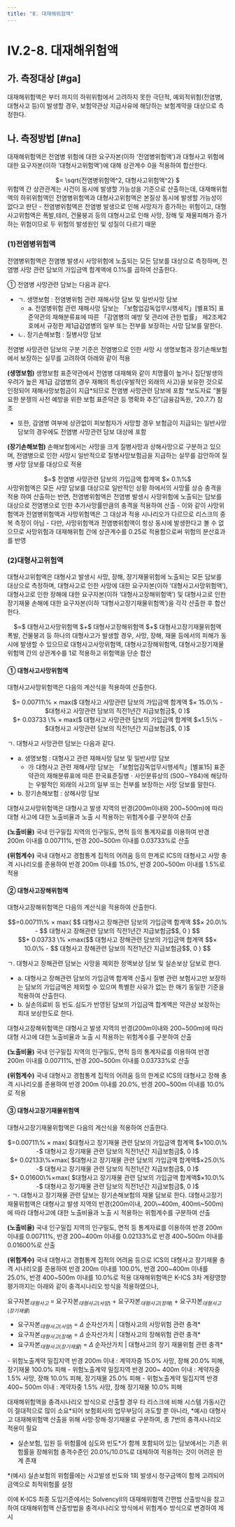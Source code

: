 ```yaml
---
title: "8. 대재해위험액"
---
```

# IV.2-8. 대재해위험액

## 가. 측정대상 [#ga]
대재해위험액은 <OverlayDemo id="422" />부터 <OverlayDemo id="427" />까지의 하위위험에서 고려하지 못한 극단적, 예외적위험(전염병, 대형사고 등)이 발생할 경우, 보험약관상 지급사유에 해당하는 보험계약을 대상으로 측정한다.

## 나. 측정방법 [#na]
대재해위험액은 전염병 위험에 대한 요구자본(이하 ‘전염병위험액’)과 대형사고 위험에 대한 요구자본(이하 ‘대형사고위험액’)에 대해 상관계수 0을 적용하여 합산한다.

<Math>
대재해위험액
<center>
 $= \sqrt{전염병위험액^2, 대형사고위험액^2} $
</center></Math>

<Accordion multiple activeIndex={[]}>
<AccordionTab header="대재해위험액 산출시 전염병위험액과 대형사고위험액 간 상관관계를 0으로 적용하는 이유">
위험액 간 상관관계는 사건이 동시에 발생할 가능성을 기준으로 산출하는데, 대재해위험액의 하위위험액인 전염병위험액과 대형사고위험액은 본질상 동시에 발생할 가능성이 없다고 판단
- 전염병위험액은 전염병 발생으로 인해 사망자가 증가하는 위험이고, 대형사고위험액은 폭발,테러, 건물붕괴 등의 대형사고로 인해 사망, 장해 및 재물피해가 증가하는 위험이므로 두 위험의 발생원인 및 성질이 다르기 때문
</AccordionTab>
</Accordion>

### (1)전염병위험액
전염병위험액은 전염병 발생시 사망위험에 노출되는 모든 담보를 대상으로 측정하며, 전염병 사망 관련 담보의 가입금액 합계액에 0.1%를 곱하여 산출한다.

① 전염병 사망관련 담보는 다음과 같다.
- ㄱ. 생명보험 : 전염병위험 관련 재해사망 담보 및 일반사망 담보
  - a. 전염병위험 관련 재해사망 담보는 「보험업감독업무시행세칙」[별표15] 표준약관의 재해분류표에 따른 「감염병의 예방 및 관리에 관한 법률」 제2조제2호에서 규정한 제1급감염병의 일부 또는 전부를 보장하는 사망 담보를 말한다.
- ㄴ. 장기손해보험 : 질병사망 담보


<Accordion multiple activeIndex={[]}>
<AccordionTab header="전염병 사망관련 담보의 구분 기준">
전염병 사망관련 담보의 구분 기준은 전염병으로 인한 사망 시 생명보험과 장기손해보험에서 보장하는 실무를 고려하여 아래와 같이 적용

**(생명보험)** 생명보험 표준약관에서 전염병 대재해와 같이 치명률이 높거나 집단발생의 우려가 높은 제1급 감염병의 경우 재해의 특성(우발적인 외래의 사고)을 보유한 것으로 인정되어 재해사망보험금이 지급*되므로 전염병 사망관련 담보에 포함
<SubText>
*보도자료 “불필요한 분쟁의 사전 예방을 위한 보험 표준약관 등 명확화 추진”(금융감독원, ’20.7.7) 참조
</SubText>

- 또한, 감염병 여부에 상관없이 피보험자가 사망할 경우 보험금이 지급되는 일반사망 담보의 경우에도 전염병 사망관련 담보 대상에 포함

**(장기손해보험)** 손해보험에서는 사망을 크게 질병사망과 상해사망으로 구분하고 있으며, 전염병으로 인한 사망시 일반적으로 질병사망보험금을 지급하는 실무를 감안하여 질병 사망 담보를 대상으로 적용
</AccordionTab>
</Accordion>

<Math>
전염병위험액
<center>
 $=$ 전염병 사망관련 담보의 가입금액 합계액 $× 0.1\%$
</center></Math>

<Accordion multiple activeIndex={[]}>
<AccordionTab header="전염병위험액과 사망위험액이 중복 측정이 아닌 이유">
사망위험액은 모든 사망 담보를 대상으로 일반적인 상황 하에서의 사망률 상승 충격을 적용 하여 산출하는 반면, 전염병위험액은 전염병 발생시 사망위험에 노출되는 담보를 대상으로 전염병으로 인한 추가사망률만큼의 충격을 적용하여 산출
- 이와 같이 사망위험액과 전염병위험액과 사망위험액은 그 대상과 적용 시나리오가 다르므로 리스크의 중복 측정이 아님
- 다만, 사망위험액과 전염병위험액이 항상 동시에 발생한다고 볼 수 없으므로 사망위험과 대재해위험 간에 상관계수를 0.25로 적용함으로써 위험의 분산효과를 반영
</AccordionTab>
</Accordion>

### (2)대형사고위험액
대형사고위험액은 대형사고 발생시 사망, 장해, 장기재물위험에 노출되는 모든 담보를 대상으로 측정하며, 대형사고로 인한 사망에 대한 요구자본(이하 ‘대형사고사망위험액’), 대형사고로 인한 장해에 대한 요구자본(이하 ‘대형사고장해위험액’) 및 대형사고로 인한 장기재물 손해에 대한 요구자본(이하 ‘대형사고장기재물위험액’)을 각각 산출한 후 합산한다.

<Math>
대형사고위험액
<center>
 $=$ 대형사고사망위험액 $+$ 대형사고장해위험액 $+$ 대형사고장기재물위험액
</center></Math>

<Accordion multiple activeIndex={[]}>
<AccordionTab header="대형사고위험액 산출시 대형사고사망위험액, 대형사고장해위험액, 대형사고장기재물위험액을 단순합산하는 이유">
폭발, 건물붕괴 등 하나의 대형사고가 발생할 경우, 사망, 장해, 재물 등에서의 피해가 동시에 발생할 수 있으므로 대형사고사망위험액, 대형사고장해위험액, 대형사고장기재물위험액 간의 상관계수를 1로 적용하고 위험액을 단순 합산
</AccordionTab>
</Accordion>

#### ① 대형사고사망위험액
대형사고사망위험액은 다음의 계산식을 적용하여 산출한다.

<Math>
대형사고사망위험액
<center>
 $= 0.00711\% × max($ 대형사고 사망관련 담보의 가입금액 합계액 $× 15.0\% - $대형사고 사망관련 담보의 직전1년간 지급보험금$, 0 )$ <br/>
$+ 0.03733 \% × max($ 대형사고 사망관련 담보의 가입금액 합계액 $×1.5\% - $대형사고 사망관련 담보의 직전1년간 지급보험금$, 0 )$
  </center>
</Math>

 ㄱ. 대형사고 사망관련 담보는 다음과 같다.

- a. 생명보험 : 대형사고 관련 재해사망 담보 및 일반사망 담보
  - ㉮ 대형사고 관련 재해사망 담보는 「보험업감독업무시행세칙」[별표15] 표준약관의 재해분류표에 따른 한국표준질병ㆍ사인분류상의 (S00∼Y84)에 해당하는 우발적인 외래의 사고의 일부 또는 전부를 보장하는 사망 담보를 말한다.
- b. 장기손해보험 : 상해사망 담보

<Accordion multiple activeIndex={[]}>
<AccordionTab header="대형사고사망위험액의 위험계수 산출 근거">
대형사고사망위험액은 대형사고 발생 지역의 반경(200m이내와 200~500m)에 따라 대형 사고에 대한 노출비율과 노출 시 적용하는 위험계수를 구분하여 산출

**(노출비율)** 국내 인구밀집 지역의 인구밀도, 면적 등의 통계자료를 이용하여 반경 200m 이내를 0.00711%, 반경 200~500m 이내를 0.03733%로 산출

**(위험계수)** 국내 대형사고 경험통계 집적의 어려움 등의 한계로 ICS의 대형사고 사망 충격 시나리오를 준용하여 반경 200m 이내를 15.0%, 반경 200~500m 이내를 1.5%로 적용
</AccordionTab>
</Accordion>

#### ② 대형사고장해위험액
대형사고장해위험액은 다음의 계산식을 적용하여 산출한다.

<Math>
대형사고장해위험액
<center>
$$=0.00711\% × max( $$ 대형사고 장해관련 담보의 가입금액 합계액 $$× 20.0\% - $$ 대형사고 장해관련 담보의 직전1년간 지급보험금$$, 0 ) $$ <br/>
$$+ 0.03733 \% ×max($$ 대형사고 장해관련 담보의 가입금액 합계액 $$× 10.0\% - $$ 대형사고 장해관련 담보의 직전1년간 지급보험금$$, 0 ) $$
</center>
</Math>

 ㄱ. 대형사고 장해관련 담보는 사망을 제외한 정액보상 담보 및 실손보상 담보로 한다.
- a. 대형사고 장해관련 담보의 가입금액 합계액 산출시 질병 관련 보험사고만 보장하는 담보의 가입금액은 제외할 수 있으며 특별한 사유가 없는 한 매기 동일한 기준을 적용하여 산출한다.
- b. 실손의료비 등 빈도․심도가 반영된 담보의 가입금액 합계액은 약관상 보장하는 최대 보상한도로 한다.

<Accordion multiple activeIndex={[]}>
<AccordionTab header="대형사고장해위험액의 위험계수 산출 근거 ">
대형사고장해위험액은 대형사고 발생 지역의 반경(200m이내와 200~500m)에 따라 대형 사고에 대한 노출비율과 노출 시 적용하는 위험계수를 구분하여 산출

**(노출비율)** 국내 인구밀집 지역의 인구밀도, 면적 등의 통계자료를 이용하여 반경 200m 이내를 0.00711%, 반경 200~500m 이내를 0.03733%로 산출

**(위험계수)** 국내 대형사고 경험통계 집적의 어려움 등의 한계로 ICS의 대형사고 장해 충격 시나리오를 준용하여 반경 200m 이내를 20.0%, 반경 200~500m 이내를 10.0%로 적용
</AccordionTab>
</Accordion>

#### ③ 대형사고장기재물위험액
대형사고장기재물위험액은 다음의 계산식을 적용하여 산출한다.

<Math>
대형사고장기재물위험액
<center>
 $=0.00711\% × max( $대형사고 장기재물 관련 담보의 가입금액 합계액 $×100.0\% -$ 대형사고 장기재물 관련 담보의 직전1년간 지급보험금$, 0 )$ <br/>
 $+ 0.02133\%×max( $대형사고 장기재물 관련 담보의 가입금액 합계액$×25.0\% -$ 대형사고 장기재물 관련 담보의 직전1년간 지급보험금$,  0 )$  <br/>
 $+ 0.01600\%×max( $대형사고 장기재물 관련 담보의 가입금액 합계액$×10.0\% -$ 대형사고 장기재물 관련 담보의 직전1년간 지급보험금$, 0 )$
</center></Math>
- ㄱ. 대형사고 장기재물 관련 담보는 장기손해보험의 재물 담보로 한다.

<Accordion multiple activeIndex={[]}>
<AccordionTab header="대형사고장기재물위험액의 위험계수 산출 근거">
대형사고장기재물위험액은 대형사고 발생 지역의 반경(200m이내, 200\~400m, 400m\~500m)에 따라 대형사고에 대한 노출비율과 노출 시 적용하는 위험계수를 구분하여 산출

**(노출비율)** 국내 인구밀집 지역의 인구밀도, 면적 등 통계자료를 이용하여 반경 200m 이내를 0.00711%, 반경 200\~400m 이내를 0.02133%로 반경 400\~500m 이내를 0.01600%로 산출

**(위험계수)** 국내 대형사고 경험통계 집적의 어려움 등으로 ICS의 대형사고 장기재물 충격 시나리오를 준용하여 반경 200m 이내를 100.0%, 반경 200\~400m 이내를 25.0%, 반경 400\~500m 이내를 10.0%로 적용
</AccordionTab>
<AccordionTab header="대재해위험액에 대해 충격시나리오 방식이 아닌 위험계수 방식을 적용하는 이유">
대재해위험액은 K-ICS 3차 계량영향평가까지는 아래와 같이 충격시나리오 방식을 적용하였으나,

<Card subTitle="충격시나리오 방식으로 산출한 대재해위험액 (K-ICS 3차 계량영향평가)">

요구자본$_{대형사고}$ = 요구자본$_{대형사고(사망)}$ + 요구자본$_{대형사고(장해)}$ + 요구자본$_{대형사고(장기재물)}$
- 요구자본$_{대형사고(사망)}$ = $\Delta$ 순자산가치 | 대형사고의 사망위험 관련 충격*
- 요구자본$_{대형사고(장해)}$ = $\Delta$ 순자산가치 | 대형사고의 장해위험 관련 충격*
- 요구자본$_{대형사고(장기재물)}$ = $\Delta$ 순자산가치 | 대형사고의 장기 재물위험 관련 충격*

<SubText>
- 위험노출계약 밀집지역 반경 200m 이내 : 계약자중 15.0% 사망, 장해 20.0% 피해, 장기재물 100.0% 피해
- 위험노출계약 밀집지역 반경 200~ 400m 이내 : 계약자중 1.5% 사망, 장해 10.0% 피해, 장기재물 25.0% 피해
- 위험노출계약 밀집지역 반경 400~ 500m 이내 : 계약자중 1.5% 사망, 장해 장기재물 10.0% 피해
</SubText>
</Card>

대재해위험액을 충격시나리오 방식으로 산출할 경우 타 리스크에 비해 시스템 가동시간이 절대적으로 많이 소요*되어 보험회사의 업무부담이 과도할 뿐 아니라,
<SubText>
*예시) 대형사고 대재해위험액 산출을 위해 사망·장해·장기재물로 구분하여, 총 7번의 충격시나리오 적용이 필요
</SubText>

- 실손보험, 입원 등 위험률에 심도와 빈도*가 함께 포함되어 있는 담보에서는 기존 위험률을 장해위험 충격수준인 20.0%/10.0%로 대체하여 적용하는 것이 어려운 한계 존재
<SubText>
*(예시) 실손보험의 위험률에는 사고발생 빈도와 1회 발생시 청구금액이 함께 고려되어 금액으로 최적위험률 설정
</SubText>

이에 K-ICS 최종 도입기준에서는 SolvencyII의 대재해위험액 간편법 산출방식을 참고하여 대재해위험액 산출방법을 충격시나리오 방식에서 위험계수 방식으로 변경하여 제시

</AccordionTab>
</Accordion>
